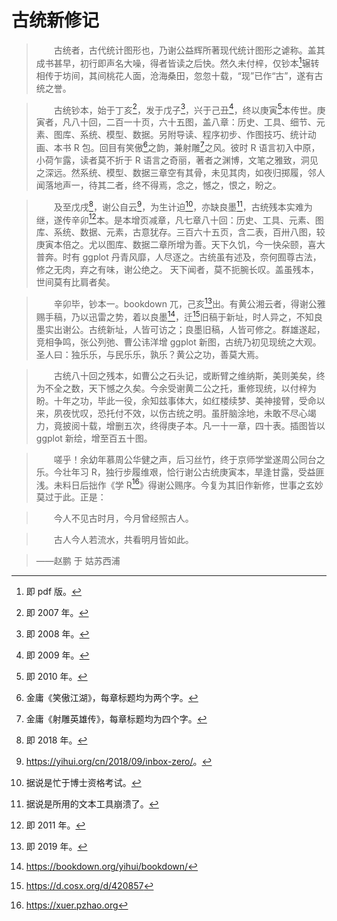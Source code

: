 # 古统新修记 {#postscript .unnumbered}

\markboth{后记}{}

> 　　古统者，古代统计图形也，乃谢公益辉所著现代统计图形之谑称。盖其成书甚早，初行即声名大噪，得者皆读之后快。然久未付梓，仅钞本[^pdf]辗转相传于坊间，其间桃花人面，沧海桑田，忽忽十载，“现”已作“古”，遂有古统之誉。

[^pdf]: 即 pdf 版。

> 　　古统钞本，始于丁亥[^2007]，发于戊子[^2008]，兴于己丑[^2009]，终以庚寅[^2010]本传世。庚寅者，凡八十回，二百一十页，六十五图，盖八章：历史、工具、细节、元素、图库、系统、模型、数据。另附导读、程序初步、作图技巧、统计动画、本书 R 包。回目有笑傲[^xiaoao]之韵，兼射雕[^shediao]之风。彼时 R 语言初入中原，小荷乍露，读者莫不折于 R 语言之奇丽，著者之渊博，文笔之雅致，洞见之深远。然系统、模型、数据三章空有其骨，未见其肉，如夜归掷履，邻人闻落地声一，待其二者，终不得焉，念之，憾之，恨之，盼之。

[^2007]: 即 2007 年。
[^2008]: 即 2008 年。
[^2009]: 即 2009 年。
[^2010]: 即 2010 年。
[^xiaoao]: 金庸《笑傲江湖》，每章标题均为两个字。
[^shediao]: 金庸《射雕英雄传》，每章标题均为四个字。

> 　　及至戊戌[^2018]，谢公自云[^blog]，为生计迫[^phd]，亦缺良墨[^lyx]，古统残本实难为继，遂传辛卯[^2011]本。是本增页减章，凡七章八十回：历史、工具、元素、图库、系统、数据、元素，古意犹存。三百六十五页，含二表，百卅八图，较庚寅本倍之。尤以图库、数据二章所增为善。天下久饥，今一快朵颐，喜大普奔。时有 ggplot 丹青风靡，人尽逐之。古统虽有述及，奈何囿尊古法，修之无肉，弃之有味，谢公绝之。 天下闻者，莫不扼腕长叹。盖虽残本，世间莫有比肩者矣。

[^2018]: 即 2018 年。
[^blog]: <https://yihui.org/cn/2018/09/inbox-zero/>。
[^phd]: 据说是忙于博士资格考试。
[^lyx]: 据说是所用的文本工具崩溃了。
[^2011]: 即 2011 年。

> 　　辛卯毕，钞本一。bookdown 兀，己亥[^2019]出。有黄公湘云者，得谢公雅赐手稿，乃以迅雷之势，着以良墨[^bookdown]，迁[^move]旧稿于新址，时人异之，不知良墨实出谢公。古统新址，人皆可访之；良墨旧稿，人皆可修之。群雄遂起，竞相争鸣，张公列弛、曹公讳洋增 ggplot 新图，古统乃初见现统之大观。圣人曰：独乐乐，与民乐乐，孰乐？黄公之功，善莫大焉。

[^2019]: 即 2019 年。
[^bookdown]: <https://bookdown.org/yihui/bookdown/>
[^move]: <https://d.cosx.org/d/420857>

> 　　古统八十回之残本，如曹公之石头记，或断臂之维纳斯，美则美矣，终为不全之数，天下憾之久矣。今余受谢黄二公之托，重修现统，以付梓为盼。十年之功，毕此一役，余知兹事体大，如红楼续梦、美神接臂，受命以来，夙夜忧叹，恐托付不效，以伤古统之明。虽肝脑涂地，未敢不尽心竭力，竟披阅十载，增删五次，终得庚子本。凡一十一章，四十表。插图皆以 ggplot 新绘，增至百五十图。

> 　　嗟乎！余幼年慕周公华健之声，后习丝竹，终于京师学堂遂周公同台之乐。今壮年习 R，独行步履维艰，恰行谢公古统庚寅本，旱逢甘露，受益匪浅。未料日后拙作《学 R[^xuer]》得谢公赐序。今复为其旧作新修，世事之玄妙莫过于此。正是：

> 　　今人不见古时月，今月曾经照古人。

> 　　古人今人若流水，共看明月皆如此。

[^xuer]: <https://xuer.pzhao.org>

> ——赵鹏 于 姑苏西浦
